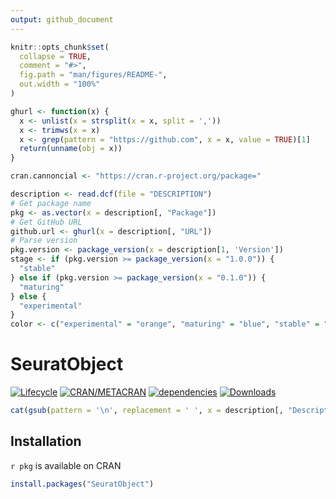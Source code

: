 ---
output: github_document
---

<!-- README.md is generated from README.Rmd. Please edit that file -->

```{r, include = FALSE}
knitr::opts_chunk$set(
  collapse = TRUE,
  comment = "#>",
  fig.path = "man/figures/README-",
  out.width = "100%"
)
```

```{r gh.url, echo=FALSE}
ghurl <- function(x) {
  x <- unlist(x = strsplit(x = x, split = ','))
  x <- trimws(x = x)
  x <- grep(pattern = "https://github.com", x = x, value = TRUE)[1]
  return(unname(obj = x))
}
```

```{r cran.cannoncial, echo=FALSE}
cran.cannoncial <- "https://cran.r-project.org/package="
```

```{r load.description, echo=FALSE}
description <- read.dcf(file = "DESCRIPTION")
# Get package name
pkg <- as.vector(x = description[, "Package"])
# Get GitHub URL
github.url <- ghurl(x = description[, "URL"])
# Parse version
pkg.version <- package_version(x = description[1, 'Version'])
stage <- if (pkg.version >= package_version(x = "1.0.0")) {
  "stable"
} else if (pkg.version >= package_version(x = "0.1.0")) {
  "maturing"
} else {
  "experimental"
}
color <- c("experimental" = "orange", "maturing" = "blue", "stable" = "brightgreen")[stage]
```

# SeuratObject

<!-- badges: start -->
[![Lifecycle](https://img.shields.io/badge/lifecycle-`r stage`-`r color`.svg)](`r github.url`)
[![CRAN/METACRAN](https://img.shields.io/cran/v/`r pkg`)](`r paste0(cran.cannoncial, pkg)`)
[![dependencies](https://tinyverse.netlify.com/badge/`r pkg`)](`r paste0(cran.cannoncial, pkg)`)
[![Downloads](https://cranlogs.r-pkg.org/badges/`r pkg`?color=brightgreen)](`r paste0(cran.cannoncial, pkg)`)
<!-- badges: end -->

```{r description, echo=FALSE, results='asis'}
cat(gsub(pattern = '\n', replacement = ' ', x = description[, "Description"]))
```

## Installation

`r pkg` is available on CRAN

```r
install.packages("SeuratObject")
```
